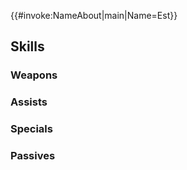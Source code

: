 {{#invoke:NameAbout|main|Name=Est}}{{HeroPage Tabs}}
{{Hero Infobox
|Name=Est
|Title=Sweet Baby Sis
|WeaponType=Blue Lance
|MoveType=Flying
|Origin=Fire Emblem Echoes: Shadows of Valentia
|Gender=Female
|actorEN=Brianna Knickerbocker
|actorJP=村川梨衣
|artist=恒星ホリグチ
|randomStartTime=2022-08-19T07:00:00Z
|additionDate=July 19, 2022
|releaseDate=July 19, 2022
|poolDate=August 9, 2022
|poolRarities=5
|cv1=2
|cv2=300230
|TagID=外伝エスト
|InternalID=829
|Properties=specRate_202502
|description=The youngest of three pegasus knight sisters. Left the Macedonian Whitewings and now runs her own shop. Appears in Fire Emblem Echoes: Shadows of Valentia.
}}
{{Stats Page
|Lv1HP=16|Lv1ATK=11|Lv1SPD=8|Lv1DEF=8|Lv1RES=9
|GRHP=45|GRATK=70|GRSPD=70|GRDEF=40|GRRES=65
}}
==Skills==
===Weapons===
{{Weapons Table
|weapon1=Iron Lance
|weapon1Default=1
|weapon1Unlock=1
|weapon2=Steel Lance
|weapon2Default=2
|weapon2Unlock=2
|weapon3=Silver Lance
|weapon3Default=4
|weapon3Unlock=3
|weapon4=Tri-Edge Lance
|weapon4Default=5
|weapon4Unlock=5
}}
===Assists===
{{Assists Table}}
===Specials===
{{Specials Table
|special1=Chilling Wind
|special1Default=4
|special1Unlock=3
|special2=Iceberg
|special2Unlock=4
}}
===Passives===
{{Passives Table
|passiveA1=Atk/Res Push 1
|passiveA2=Atk/Res Push 2
|passiveA3=Atk/Res Push 3
|passiveA4=Atk/Res Push 4
|passiveA1Unlock=2
|passiveA2Unlock=3
|passiveA3Unlock=4
|passiveA4Unlock=5
|passiveB1=Flow Feather 1
|passiveB2=Flow Feather 2
|passiveB3=Flow Feather 3
|passiveB1Unlock=1
|passiveB2Unlock=2
|passiveB3Unlock=4
}}
{{Heroes Navbox}}